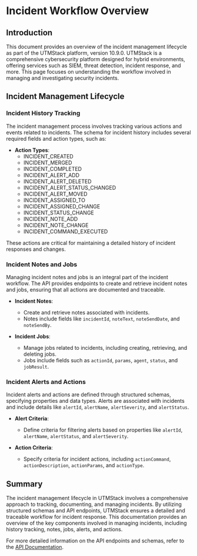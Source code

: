 # Incident Workflow Overview

## Introduction

This document provides an overview of the incident management lifecycle as part of the UTMStack platform, version 10.9.0. UTMStack is a comprehensive cybersecurity platform designed for hybrid environments, offering services such as SIEM, threat detection, incident response, and more. This page focuses on understanding the workflow involved in managing and investigating security incidents.

## Incident Management Lifecycle

### Incident History Tracking

The incident management process involves tracking various actions and events related to incidents. The schema for incident history includes several required fields and action types, such as:

- **Action Types**:
  - INCIDENT_CREATED
  - INCIDENT_MERGED
  - INCIDENT_COMPLETED
  - INCIDENT_ALERT_ADD
  - INCIDENT_ALERT_DELETED
  - INCIDENT_ALERT_STATUS_CHANGED
  - INCIDENT_ALERT_MOVED
  - INCIDENT_ASSIGNED_TO
  - INCIDENT_ASSIGNED_CHANGE
  - INCIDENT_STATUS_CHANGE
  - INCIDENT_NOTE_ADD
  - INCIDENT_NOTE_CHANGE
  - INCIDENT_COMMAND_EXECUTED

These actions are critical for maintaining a detailed history of incident responses and changes.

### Incident Notes and Jobs

Managing incident notes and jobs is an integral part of the incident workflow. The API provides endpoints to create and retrieve incident notes and jobs, ensuring that all actions are documented and traceable.

- **Incident Notes**:
  - Create and retrieve notes associated with incidents.
  - Notes include fields like `incidentId`, `noteText`, `noteSendDate`, and `noteSendBy`.

- **Incident Jobs**:
  - Manage jobs related to incidents, including creating, retrieving, and deleting jobs.
  - Jobs include fields such as `actionId`, `params`, `agent`, `status`, and `jobResult`.

### Incident Alerts and Actions

Incident alerts and actions are defined through structured schemas, specifying properties and data types. Alerts are associated with incidents and include details like `alertId`, `alertName`, `alertSeverity`, and `alertStatus`.

- **Alert Criteria**:
  - Define criteria for filtering alerts based on properties like `alertId`, `alertName`, `alertStatus`, and `alertSeverity`.

- **Action Criteria**:
  - Specify criteria for incident actions, including `actionCommand`, `actionDescription`, `actionParams`, and `actionType`.

## Summary

The incident management lifecycle in UTMStack involves a comprehensive approach to tracking, documenting, and managing incidents. By utilizing structured schemas and API endpoints, UTMStack ensures a detailed and traceable workflow for incident response. This documentation provides an overview of the key components involved in managing incidents, including history tracking, notes, jobs, alerts, and actions.

For more detailed information on the API endpoints and schemas, refer to the [API Documentation](https://documentation.utmstack.com/v10/Getting%20started/introduction).
